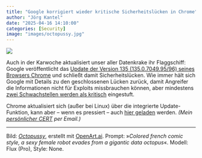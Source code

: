```yaml
---
title: "Google korrigiert wieder kritische Sicherheitslücken in Chrome"
author: "Jörg Kantel"
date: "2025-04-16 14:10:00"
categories: [Security]
image: "images/octopussy.jpg"
---
```


[![](images/octopussy-b.jpg)](https://www.flickr.com/photos/schockwellenreiter/54369834656/)

Auch in der Karwoche aktualisiert unser aller Datenkrake ihr Flaggschiff: Google veröffentlicht das [Update der Version 135 (135.0.7049.95/96) seines Browsers Chrome](https://chromereleases.googleblog.com/2025/04/stable-channel-update-for-desktop_15.html) und schließt damit Sicherheitslücken. Wie immer hält sich Google mit Details zu den geschlossenen Lücken zurück, damit Angreifer die Informationen nicht für Exploits missbrauchen können, aber mindestens [zwei Schwachstellen werden als kritisch](https://stadt-bremerhaven.de/chrome-135-schliesst-kritische-sicherheitsluecke/) eingestuft.

Chrome aktualisiert sich (außer bei Linux) über die integrierte Update-Funktion, kann aber – wenn es pressiert – auch [hier geladen](https://www.google.com/intl/de/chrome/browser/) werden. *(Mein [persönlicher CERT](https://wwwuser.gwdguser.de/~mreiman1/) per Email.)*

---

Bild: *[Octopussy]()*, erstellt mit [OpenArt.ai](https://openart.ai/home). Prompt: »*Colored french comic style, a sexy female robot evades from a gigantic data octopus*«. Modell: Flux (Pro), Style: None.

